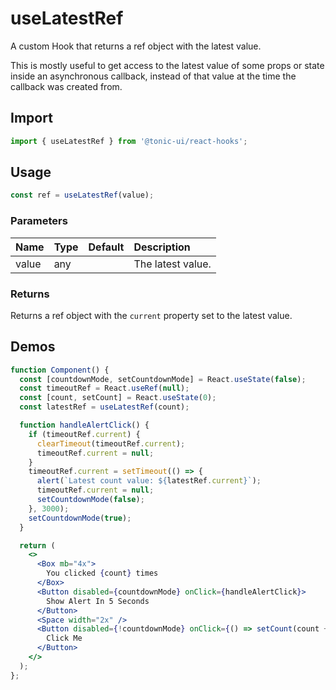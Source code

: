 # useLatestRef

A custom Hook that returns a ref object with the latest value.

This is mostly useful to get access to the latest value of some props or state inside an asynchronous callback, instead of that value at the time the callback was created from.

## Import

```js
import { useLatestRef } from '@tonic-ui/react-hooks';
```

## Usage

```js
const ref = useLatestRef(value);
```

### Parameters

| Name | Type | Default | Description |
| :--- | :--- | :------ | :---------- |
| value | any | | The latest value. |

### Returns

Returns a ref object with the `current` property set to the latest value.

## Demos

```jsx
function Component() {
  const [countdownMode, setCountdownMode] = React.useState(false);
  const timeoutRef = React.useRef(null);
  const [count, setCount] = React.useState(0);
  const latestRef = useLatestRef(count);

  function handleAlertClick() {
    if (timeoutRef.current) {
      clearTimeout(timeoutRef.current);
      timeoutRef.current = null;
    }
    timeoutRef.current = setTimeout(() => {
      alert(`Latest count value: ${latestRef.current}`);
      timeoutRef.current = null;
      setCountdownMode(false);
    }, 3000);
    setCountdownMode(true);
  }

  return (
    <>
      <Box mb="4x">
        You clicked {count} times
      </Box>
      <Button disabled={countdownMode} onClick={handleAlertClick}>
        Show Alert In 5 Seconds
      </Button>
      <Space width="2x" />
      <Button disabled={!countdownMode} onClick={() => setCount(count + 1)}>
        Click Me
      </Button>
    </>
  );
};
```
